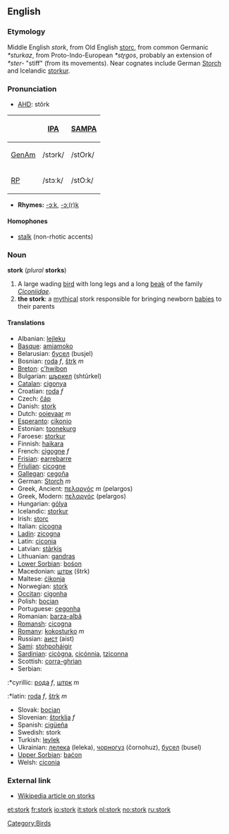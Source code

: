 {{wikipedia}}
==English==

===Etymology===
Middle English ''stork'', from Old English [[storc]], from common Germanic ''*sturkaz'', from Proto-Indo-European ''*str̥gos'', probably an extension of ''*ster-'' "stiff" (from its movements).  Near cognates include German [[Storch]] and Icelandic [[storkur]].  

===Pronunciation===
*[[w:AHD|AHD]]: stôrk
{| border=1 cellpadding=5
! !! [[w:International Phonetic Alphabet|IPA]] !! [[w:SAMPA|SAMPA]]
|-
! [[GenAm]]
| /stɔrk/ || /stOrk/
|-
! [[RP]]
| /stɔːk/ || /stO:k/
|}
*'''Rhymes:''' [[Rhymes:English:-ɔːk|-ɔːk]], [[Rhymes:English:-ɔː(r)k|-ɔː(r)k]]

====Homophones====
*[[stalk]] (non-rhotic accents)

===Noun===
'''stork''' (''plural'' '''storks''')
# A large wading [[bird]] with long legs and a long [[beak]] of the family ''[[Ciconiidae]]''.
# '''the stork''': a [[mythical]] stork responsible for bringing newborn [[baby|babies]] to their parents

====Translations====
*Albanian: [[lejleku]]
*[[Basque]]: [[amiamoko]]
*Belarusian: [[бусел]] (busjel)
*Bosnian: [[roda]] ''f'', [[štrk]] ''m''
*[[Breton]]: [[c'hwibon]]
*Bulgarian: [[щъркел]] (sht&#365;rkel)
*[[Catalan]]: [[cigonya]]
*Croatian: [[roda]] ''f''
*Czech: [[čáp]]
*Danish: [[stork]]
*Dutch: [[ooievaar]] ''m''
*[[Esperanto]]: [[cikonio]]
*Estonian: [[toonekurg]]
*Faroese: [[storkur]]
*Finnish: [[haikara]]
*French: [[cigogne]] ''f''
*[[Frisian]]: [[earrebarre]]
*[[Friulian]]: [[cicogne]]
*[[Gallegan]]: [[cegoña]]
*German: [[Storch]] ''m''
*Greek, Ancient: [[πελαργός]] ''m'' (pelargos)
*Greek, Modern: [[πελαργός]] (pelargos)
*Hungarian: [[gólya]]
*Icelandic: [[storkur]]
*Irish: [[storc]]
*Italian: [[cicogna]]
*[[Ladin]]: [[zicogna]]
*Latin: [[ciconia]]
*Latvian: [[stārķis]]
*Lithuanian: [[gandras]]
*[[Lower Sorbian]]: [[bośon]]
*Macedonian: [[штрк]] (štrk)
*Maltese: [[ċikonja]]
*Norwegian: [[stork]]
*[[Occitan]]: [[cigonha]]
*Polish: [[bocian]]
*Portuguese: [[cegonha]]
*Romanian: [[barza-albă]]
*[[Romansh]]: [[cicogna]]
*[[Romany]]: [[kokosturko]] ''m''
*Russian: [[аист]] (aist)
*[[Sami]]: [[stohpoháigir]]
*[[Sardinian]]: [[cicògna]], [[cicónnia]], [[tziconna]]
*Scottish: [[corra-ghrian]]
*Serbian:
:*cyrillic: [[рода]] ''f'', [[штрк]] ''m''
:*latin: [[roda]] ''f'', [[štrk]] ''m''
*Slovak: [[bocian]]
*Slovenian: [[štorklja]] ''f''
*Spanish: [[cigüeña]] '' ''
*Swedish: stork
*Turkish: [[leylek]]
*Ukrainian: [[лелека]] (leleka), [[чорногуз]] (čornohuz), [[бусел]] (busel)
*[[Upper Sorbian]]: [[baćon]]
*Welsh: [[ciconia]]

[[Category:Birds]]

===External link===
*[[w:stork|Wikipedia article on storks]]

[[et:stork]]
[[fr:stork]]
[[io:stork]]
[[it:stork]]
[[nl:stork]]
[[no:stork]]
[[ru:stork]]